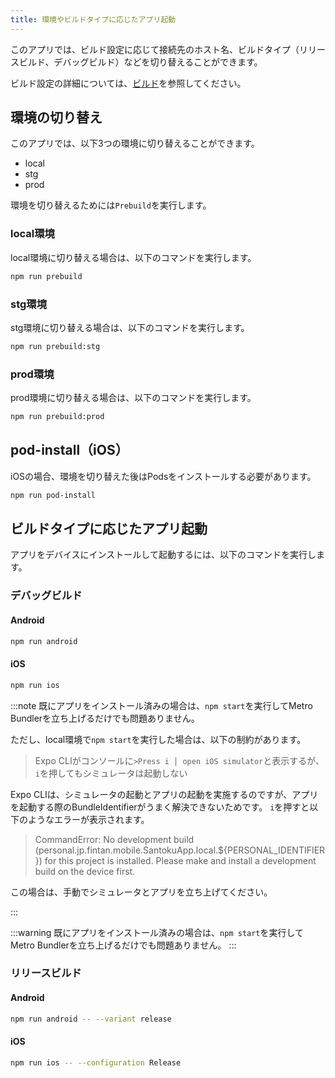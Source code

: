 ```yaml
---
title: 環境やビルドタイプに応じたアプリ起動
---
```


このアプリでは、ビルド設定に応じて接続先のホスト名、ビルドタイプ（リリースビルド、デバッグビルド）などを切り替えることができます。

ビルド設定の詳細については、[ビルド](../build-configuration.mdx)を参照してください。

## 環境の切り替え

このアプリでは、以下3つの環境に切り替えることができます。

- local
- stg
- prod

環境を切り替えるためには`Prebuild`を実行します。

### local環境

local環境に切り替える場合は、以下のコマンドを実行します。

```bash
npm run prebuild
```

### stg環境

stg環境に切り替える場合は、以下のコマンドを実行します。

```bash
npm run prebuild:stg
```

### prod環境

prod環境に切り替える場合は、以下のコマンドを実行します。

```bash
npm run prebuild:prod
```

## pod-install（iOS）

iOSの場合、環境を切り替えた後はPodsをインストールする必要があります。

```bash
npm run pod-install
```

## ビルドタイプに応じたアプリ起動

アプリをデバイスにインストールして起動するには、以下のコマンドを実行します。

### デバッグビルド

#### Android

```bash
npm run android
```

#### iOS

```bash
npm run ios 
```

:::note
既にアプリをインストール済みの場合は、`npm start`を実行してMetro Bundlerを立ち上げるだけでも問題ありません。

ただし、local環境で`npm start`を実行した場合は、以下の制約があります。

> Expo CLIがコンソールに`>Press i │ open iOS simulator`と表示するが、`i`を押してもシミュレータは起動しない

Expo CLIは、シミュレータの起動とアプリの起動を実施するのですが、アプリを起動する際のBundleIdentifierがうまく解決できないためです。
`i`を押すと以下のようなエラーが表示されます。

> CommandError: No development build (personal.jp.fintan.mobile.SantokuApp.local.${PERSONAL_IDENTIFIER}) for this project is installed. Please make and install a development build on the device first.

この場合は、手動でシミュレータとアプリを立ち上げてください。

:::

:::warning
既にアプリをインストール済みの場合は、`npm start`を実行してMetro Bundlerを立ち上げるだけでも問題ありません。
:::

### リリースビルド

#### Android

```bash
npm run android -- --variant release
```

#### iOS

```bash
npm run ios -- --configuration Release
```
